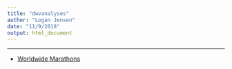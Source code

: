 ```yaml
---
title: "dwvanalyses"
author: "Logan Jensen"
date: "11/9/2018"
output: html_document
---
```


<script type="text/javascript">
 function showhide(id) {
    var e = document.getElementById(id);
    e.style.display = (e.style.display == 'block') ? 'none' : 'block';
 }
</script>



----

- [Worldwide Marathons](dwv/Jensen_165909072_final.html)